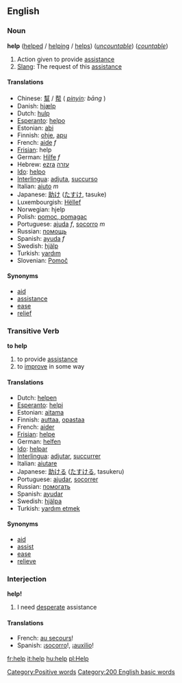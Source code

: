 ==English==
===Noun===
'''help''' ([[helped]] / [[helping]] / [[helps]]) (''[[uncountable]]'') (''[[countable]]'')

# Action given to provide [[assistance]]
# [[Slang]]: The request of this [[assistance]]

====Translations====
*Chinese: [[幫]] / [[帮]] ( ''[[pinyin]]: bāng'' )
*Danish: [[hjælp]]
*Dutch: [[hulp]]
*[[Esperanto]]: [[helpo]]
*Estonian: [[abi]]
*Finnish: [[ohje]], [[apu]]
*French: [[aide]] ''f''
*[[Frisian]]: help
*German: [[Hilfe]] ''f''
*Hebrew: [[ezra]] [[עזרה]]
*[[Ido]]: [[helpo]]
*[[Interlingua]]: [[adjuta]], [[succurso]]
*Italian: [[aiuto]] ''m''
*Japanese: [[助け]] ([[たすけ]], tasuke)
*Luxembourgish: [[Hëllef]] 
*Norwegian: hjelp
*Polish: [[pomoc, pomagac]]
*Portuguese: [[ajuda]] ''f'', [[socorro]] ''m''
*Russian: [[помощь]]
*Spanish: [[ayuda]] ''f''
*Swedish: [[hjälp]]
*Turkish: [[yardım]]
*Slovenian: [[Pomoč]]

====Synonyms====
*[[aid]]
*[[assistance]]
*[[ease]]
*[[relief]]

===Transitive Verb===
'''to help'''

# to provide [[assistance]]
# to [[improve]] in some way

====Translations====
*Dutch: [[helpen]]
*[[Esperanto]]: [[helpi]]
*Estonian: [[aitama]]
*Finnish: [[auttaa]], [[opastaa]]
*French: [[aider]]
*[[Frisian]]: [[helpe]]
*German: [[helfen]]
*[[Ido]]: [[helpar]]
*[[Interlingua]]: [[adjutar]], [[succurrer]]
*Italian: [[aiutare]]
*Japanese: [[助ける]] ([[たすける]], tasukeru)
*Portuguese: [[ajudar]], [[socorrer]]
*Russian: [[помогать]] 
*Spanish: [[ayudar]]
*Swedish: [[hjälpa]]
*Turkish: [[yardım etmek]]

====Synonyms====
*[[aid]]
*[[assist]]
*[[ease]]
*[[relieve]]

===Interjection===
'''help!'''
# I need [[desperate]] assistance
====Translations====
*French: [[au secours]]!
*Spanish: ¡[[socorro]]!, ¡[[auxilio]]!

[[Category:Positive words]]
[[Category:200 English basic words]]

[[fr:help]]
[[it:help]]
[[hu:help]]
[[pl:Help]]